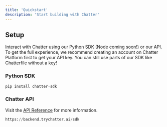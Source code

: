 ```yaml
---
title: 'Quickstart'
description: 'Start building with Chatter'
---
```


## Setup

Interact with Chatter using our Python SDK (Node coming soon!) or our API. To get the full experience, we
recommend creating an account on Chatter Platform first to get your API key. You can still use parts of
our SDK like Chatterfile without a key!

### Python SDK

```python
pip install chatter-sdk
```

### Chatter API

Visit the [API Reference](https://docs.trychatter.ai/api-reference) for more information.
```python Base URL
https://backend.trychatter.ai/sdk
```
